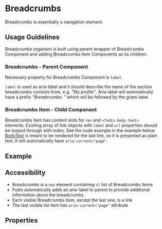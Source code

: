 

<Meta title="Components/Breadcrumbs" />

# Breadcrumbs

Breadcrumbs is essentially a navigation element.

## Usage Guidelines

Breadcrumbs organism is built using parent wrapper of Breadcrumbs Component and adding Breadcrumbs Item Components as its children.

### Breadcrumbs - Parent Component

Necessary property for Breadcrumbs Component is `label`.

`label` is used as aria-label and it should describe the name of the section breadcrumbs consists from, e.g. _"My profile"_. Aria-label will automatically have a prefix _"Breadcrumbs: "_ which will be followed by the given label.

### Breadcrumbs Item - Child Component

Breadcrumbs Item has content slots for `<a>` and `<fudis-body-text>` elements. Existing array of link objects with `label` and `url` properties should be looped through with index. See the code example in the example below.
[BodyText](/docs/components-typography-body-text--documentation) is meant to be rendered for the last link, so it is presented as plain text. It will automatically have `aria-current="page"`.

## Example

<Canvas of={BreadcrumbsStories.Example} />

## Accessibility

- Breadcrumbs is a `nav` element containing `ul` list of Breadcrumbs Items
- Fudis automatically adds an aria-label to parent to provide additional information about the breadcrumbs
- Each visible Breadcrumbs Item, except the last one, is a link
- The last visible list item has `aria-current="page"` attribute

## Properties

<ArgTypes of={BreadcrumbsComponent} />
